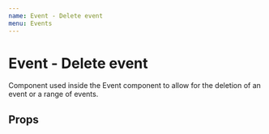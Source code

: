 ```yaml
---
name: Event - Delete event
menu: Events
---
```



# Event - Delete event

Component used inside the Event component to allow for the deletion of an event or a range of events.

## Props

<Props of={DeleteEvent} />
